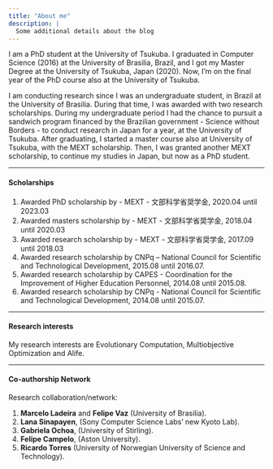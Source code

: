 ```yaml
---
title: "About me"
description: |
  Some additional details about the blog
---
```



I am a PhD student at the University of Tsukuba. I graduated in Computer Science (2016) at the University of Brasilia, Brazil, and I got my Master Degree at the University of Tsukuba, Japan (2020). Now, I'm on the final year of the PhD course also at the University of Tsukuba.

I am conducting research since I was an undergraduate student, in Brazil at the University of Brasilia. During that time, I was awarded with two research scholarships. During my undergraduate period I had the chance to pursuit a sandwich program financed by the Brazilian government - Science without Borders - to conduct research in Japan for a year, at the University of Tsukuba. After graduating, I started a master course also at University of Tsukuba, with the MEXT scholarship. Then, I was granted another MEXT scholarship, to continue my studies in Japan, but now as a PhD student.

------

#### Scholarships 

  1. Awarded PhD scholarship by
    - MEXT - 文部科学省奨学金, 2020.04 until 2023.03
  2. Awarded masters scholarship by
    - MEXT - 文部科学省奨学金, 2018.04 until 2020.03
  3. Awarded research scholarship by
    - MEXT - 文部科学省奨学金, 2017.09 until 2018.03
  4. Awarded research scholarship by CNPq – National Council for Scientific and Technological Development, 2015.08 until 2016.07.
  5. Awarded research scholarship by CAPES - Coordination for the Improvement of Higher Education Personnel, 2014.08 until 2015.08.
  6. Awarded research scholarship by CNPq - National Council for Scientific and Technological Development, 2014.08 until 2015.07.
    
------

#### Research interests 

My research interests are Evolutionary Computation, Multiobjective Optimization and Alife.

------

#### Co-authorship Network

Research collaboration/network:

1. **Marcelo Ladeira** and **Felipe Vaz** (University of Brasilia). 
<!-- 2. **Geoffrey Pruvost**, **Bilel Derbel** and **Arnaud Liefooghe** (University of Lille). -->
2.  **Lana Sinapayen**, (Sony Computer Science Labs’ new Kyoto Lab).
3.  **Gabriela Ochoa**, (University of Stirling).
4.  **Felipe Campelo**, (Aston University).
5.  **Ricardo Torres** (University of Norwegian University of Science and Technology).

